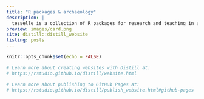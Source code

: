 ```yaml
---
title: "R packages & archaeology"
description: |
  tesselle is a collection of R packages for research and teaching in archaeology. These packages focus on quantitative analysis methods developed for archaeology. The tesselle packages are designed to work seamlessly together and to complement general-purpose and other specialized statistical packages.
preview: images/card.png
site: distill::distill_website
listing: posts
---
```


```r
knitr::opts_chunk$set(echo = FALSE)

# Learn more about creating websites with Distill at:
# https://rstudio.github.io/distill/website.html

# Learn more about publishing to GitHub Pages at:
# https://rstudio.github.io/distill/publish_website.html#github-pages
```
